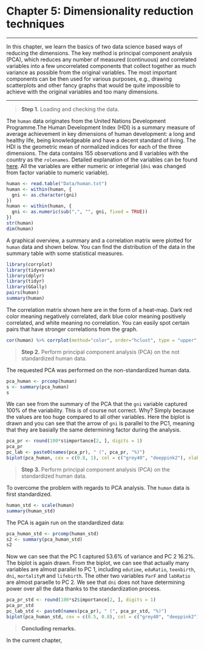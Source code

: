 # Chapter 5: Dimensionality reduction techniques
***
In this chapter, we learn the basics of two data science based ways of reducing the dimensions. The key method is principal component analysis (PCA), which reduces any number of measured (continuous) and correlated variables into a few uncorrelated components that collect together as much variance as possible from the original variables. The most important components can be then used for various purposes, e.g., drawing scatterplots and other fancy graphs that would be quite impossible to achieve with the original variables and too many dimensions. 

***

> **Step 1.** Loading and checking the data. 

The `human` data originates from the United Nations Development Programme.The Human Development Index (HDI) is a summary measure of average achievement in key dimensions of human development: a long and healthy life, being knowledgeable and have a decent standard of living. The HDI is the geometric mean of normalized indices for each of the three dimensions. The data contains 155 observations and 8 variables with the country as the `rolenames`. Detailed explanation of the variables can be found [here](http://hdr.undp.org/en/content/human-development-index-hdi). All the variables are either numeric or integerial (`dni` was changed from factor variable to numeric variable). 

```r
human <- read.table("Data/human.txt")
human <- within(human, {
  gni <- as.character(gni)
})
human <- within(human, {
  gni <- as.numeric(sub(",", "", gni, fixed = TRUE))
})
str(human)
dim(human)
```

A graphical overview, a summary and a correlation matrix were plotted for `human` data and shown below. You can find the distribution of the data in the summary table with some statistical measures. 
```r
library(corrplot)
library(tidyverse)
library(dplyr)
library(tidyr)
library(GGally)
pairs(human)
summary(human)
```

The correlation matrix shown here are in the form of a heat-map. Dark red color meaning negatively correlated, dark blue color meaning positively correlated, and white meaning no correlation. You can easily spot certain pairs that have stronger correlations from the graph.  
```r
cor(human) %>% corrplot(method="color", order="hclust", type = "upper", cl.pos = "r", tl.pos = "d", tl.cex = 0.6, title = "Correlation plots for human", mar=c(0,0,1,0))
```

> **Step 2.** Perform principal component analysis (PCA) on the not standardized human data. 

The requested PCA was performed on the non-standardized human data. 
```r
pca_human <- prcomp(human)
s <- summary(pca_human)
s
```

We can see from the summary of the PCA that the `gni` variable captured 100% of the variability. This is of course not correct. Why? Simply because the values are too huge compared to all other variables. Here the biplot is drawn and you can see that the arrow of `gni` is parallel to the PC1, meaning that they are basially the same determining factor during the analysis. 
```r
pca_pr <- round(100*s$importance[2, ], digits = 1)
pca_pr
pc_lab <- paste0(names(pca_pr), " (", pca_pr, "%)")
biplot(pca_human, cex = c(0.8, 1), col = c("grey40", "deeppink2"), xlab = pc_lab[1], ylab = pc_lab[2])
```

> **Step 3.** Perform principal component analysis (PCA) on the standardized human data.

To overcome the problem with regards to PCA analysis. The `human` data is first standardized. 
```r
human_std <- scale(human)
summary(human_std)
```

The PCA is again run on the standardized data: 
```r
pca_human_std <- prcomp(human_std)
s2 <- summary(pca_human_std)
s2
```
Now we can see that the PC 1 captured 53.6% of variance and PC 2 16.2%. The biplot is again drawn. From the biplot, we can see that actually many variables are almost parallel to PC 1, including `edutime`, `eduRatio`, `teenbirth`, `dni`, `mortalityM` and `lifebirth`. The other two variables `ParF` and `labRatio` are almost paraelle to PC 2. We see that `dni` does not have determining power over all the data thanks to the standardization process.  

```r
pca_pr_std <- round(100*s2$importance[2, ], digits = 1)
pca_pr_std
pc_lab_std <- paste0(names(pca_pr), " (", pca_pr_std, "%)")
biplot(pca_human_std, cex = c(0.5, 0.8), col = c("grey40", "deeppink2"), xlab = pc_lab_std[1], ylab = pc_lab_std[2])
```


> **Concluding remarks.** 

In the current chapter,